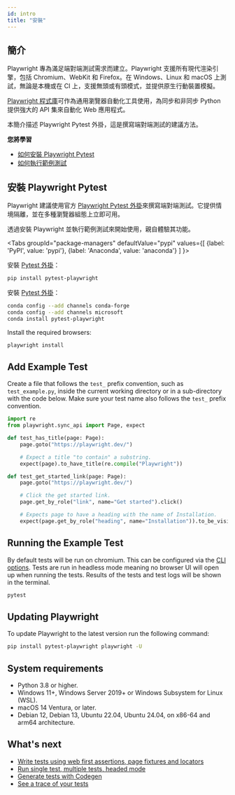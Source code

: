```yaml
---
id: intro
title: "安裝"
---
```


## 簡介

Playwright 專為滿足端對端測試需求而建立。Playwright 支援所有現代渲染引擎，包括 Chromium、WebKit 和 Firefox。在 Windows、Linux 和 macOS 上測試，無論是本機或在 CI 上，支援無頭或有頭模式，並提供原生行動裝置模擬。

[Playwright 程式庫](./library.mdx)可作為通用瀏覽器自動化工具使用，為同步和非同步 Python 提供強大的 API 集來自動化 Web 應用程式。

本簡介描述 Playwright Pytest 外掛，這是撰寫端對端測試的建議方法。

**您將學習**
- [如何安裝 Playwright Pytest](/intro.mdx#installing-playwright-pytest)
- [如何執行範例測試](/intro.mdx#running-the-example-test)

## 安裝 Playwright Pytest

Playwright 建議使用官方 [Playwright Pytest 外掛](./test-runners.mdx)來撰寫端對端測試。它提供情境隔離，並在多種瀏覽器組態上立即可用。

透過安裝 Playwright 並執行範例測試來開始使用，親自體驗其功能。

<Tabs groupId="package-managers" defaultValue="pypi" values={[ {label: 'PyPI', value: 'pypi'}, {label: 'Anaconda', value: 'anaconda'} ] }>

<TabItem value="pypi">

安裝 [Pytest 外掛](https://pypi.org/project/pytest-playwright/)：

```bash
pip install pytest-playwright
```

</TabItem>

<TabItem value="anaconda">

安裝 [Pytest 外掛](https://anaconda.org/Microsoft/pytest-playwright)：

```bash
conda config --add channels conda-forge
conda config --add channels microsoft
conda install pytest-playwright
```

</TabItem>

</Tabs>

Install the required browsers:

```bash
playwright install
```

## Add Example Test

Create a file that follows the `test_` prefix convention, such as `test_example.py`, inside the current working directory or in a sub-directory with the code below. Make sure your test name also follows the `test_` prefix convention.

```py title="test_example.py"
import re
from playwright.sync_api import Page, expect

def test_has_title(page: Page):
    page.goto("https://playwright.dev/")

    # Expect a title "to contain" a substring.
    expect(page).to_have_title(re.compile("Playwright"))

def test_get_started_link(page: Page):
    page.goto("https://playwright.dev/")

    # Click the get started link.
    page.get_by_role("link", name="Get started").click()

    # Expects page to have a heading with the name of Installation.
    expect(page.get_by_role("heading", name="Installation")).to_be_visible()
```

## Running the Example Test

By default tests will be run on chromium. This can be configured via the [CLI options](./running-tests.mdx). Tests are run in headless mode meaning no browser UI will open up when running the tests. Results of the tests and test logs will be shown in the terminal.

```bash
pytest
```

## Updating Playwright

To update Playwright to the latest version run the following command:

```bash
pip install pytest-playwright playwright -U
```

## System requirements
- Python 3.8 or higher.
- Windows 11+, Windows Server 2019+ or Windows Subsystem for Linux (WSL).
- macOS 14 Ventura, or later.
- Debian 12, Debian 13, Ubuntu 22.04, Ubuntu 24.04, on x86-64 and arm64 architecture.

## What's next
- [Write tests using web first assertions, page fixtures and locators](./writing-tests.mdx)
- [Run single test, multiple tests, headed mode](./running-tests.mdx)
- [Generate tests with Codegen](./codegen.mdx)
- [See a trace of your tests](./trace-viewer-intro.mdx)


[Accessibility]: /api/class-accessibility.mdx "Accessibility"
[APIRequest]: /api/class-apirequest.mdx "APIRequest"
[APIRequestContext]: /api/class-apirequestcontext.mdx "APIRequestContext"
[APIResponse]: /api/class-apiresponse.mdx "APIResponse"
[APIResponseAssertions]: /api/class-apiresponseassertions.mdx "APIResponseAssertions"
[Browser]: /api/class-browser.mdx "Browser"
[BrowserContext]: /api/class-browsercontext.mdx "BrowserContext"
[BrowserType]: /api/class-browsertype.mdx "BrowserType"
[CDPSession]: /api/class-cdpsession.mdx "CDPSession"
[Clock]: /api/class-clock.mdx "Clock"
[ConsoleMessage]: /api/class-consolemessage.mdx "ConsoleMessage"
[Dialog]: /api/class-dialog.mdx "Dialog"
[Download]: /api/class-download.mdx "Download"
[ElementHandle]: /api/class-elementhandle.mdx "ElementHandle"
[Error]: /api/class-error.mdx "Error"
[FileChooser]: /api/class-filechooser.mdx "FileChooser"
[Frame]: /api/class-frame.mdx "Frame"
[FrameLocator]: /api/class-framelocator.mdx "FrameLocator"
[JSHandle]: /api/class-jshandle.mdx "JSHandle"
[Keyboard]: /api/class-keyboard.mdx "Keyboard"
[Locator]: /api/class-locator.mdx "Locator"
[LocatorAssertions]: /api/class-locatorassertions.mdx "LocatorAssertions"
[Mouse]: /api/class-mouse.mdx "Mouse"
[Page]: /api/class-page.mdx "Page"
[PageAssertions]: /api/class-pageassertions.mdx "PageAssertions"
[Playwright]: /api/class-playwright.mdx "Playwright"
[Request]: /api/class-request.mdx "Request"
[Response]: /api/class-response.mdx "Response"
[Route]: /api/class-route.mdx "Route"
[Selectors]: /api/class-selectors.mdx "Selectors"
[TimeoutError]: /api/class-timeouterror.mdx "TimeoutError"
[Touchscreen]: /api/class-touchscreen.mdx "Touchscreen"
[Tracing]: /api/class-tracing.mdx "Tracing"
[Video]: /api/class-video.mdx "Video"
[WebError]: /api/class-weberror.mdx "WebError"
[WebSocket]: /api/class-websocket.mdx "WebSocket"
[WebSocketRoute]: /api/class-websocketroute.mdx "WebSocketRoute"
[Worker]: /api/class-worker.mdx "Worker"
[Element]: https://developer.mozilla.org/en-US/docs/Web/API/element "Element"
[EvaluationArgument]: /evaluating.mdx#evaluation-argument "EvaluationArgument"
[Promise]: https://developer.mozilla.org/en-US/docs/Web/JavaScript/Reference/Global_Objects/Promise "Promise"
[iterator]: https://developer.mozilla.org/en-US/docs/Web/JavaScript/Reference/Iteration_protocols "Iterator"
[origin]: https://developer.mozilla.org/en-US/docs/Glossary/Origin "Origin"
[selector]: https://developer.mozilla.org/en-US/docs/Web/CSS/CSS_Selectors "selector"
[Serializable]: https://developer.mozilla.org/en-US/docs/Web/JavaScript/Reference/Global_Objects/JSON/stringify#Description "Serializable"
[UIEvent.detail]: https://developer.mozilla.org/en-US/docs/Web/API/UIEvent/detail "UIEvent.detail"
[UnixTime]: https://en.wikipedia.org/wiki/Unix_time "Unix Time"
[xpath]: https://developer.mozilla.org/en-US/docs/Web/XPath "xpath"

[Any]: https://docs.python.org/3/library/typing.html#typing.Any "Any"
[bool]: https://docs.python.org/3/library/stdtypes.html "bool"
[bytes]: https://docs.python.org/3/library/stdtypes.html#bytes "bytes"
[Callable]: https://docs.python.org/3/library/typing.html#typing.Callable "Callable"
[EventContextManager]: https://docs.python.org/3/reference/datamodel.html#context-managers "Event context manager"
[EventEmitter]: https://pyee.readthedocs.io/en/latest/#pyee.BaseEventEmitter "EventEmitter"
[Exception]: https://docs.python.org/3/library/exceptions.html#Exception "Exception"
[Dict]: https://docs.python.org/3/library/typing.html#typing.Dict "Dict"
[float]: https://docs.python.org/3/library/stdtypes.html#numeric-types-int-float-complex "float"
[int]: https://docs.python.org/3/library/stdtypes.html#numeric-types-int-float-complex "int"
[List]: https://docs.python.org/3/library/typing.html#typing.List "List"
[NoneType]: https://docs.python.org/3/library/constants.html#None "None"
[Pattern]: https://docs.python.org/3/library/re.html "Pattern"
[URL]: https://en.wikipedia.org/wiki/URL "URL"
[pathlib.Path]: https://realpython.com/python-pathlib/ "pathlib.Path"
[str]: https://docs.python.org/3/library/stdtypes.html#text-sequence-type-str "str"
[Union]: https://docs.python.org/3/library/typing.html#typing.Union "Union"
[datetime]: https://docs.python.org/3/library/datetime.html#datetime.datetime "datetime"

[all available image tags]: https://mcr.microsoft.com/en-us/product/playwright/python/about "all available image tags"
[Microsoft Artifact Registry]: https://mcr.microsoft.com/en-us/product/playwright/python/about "Microsoft Artifact Registry"
[Dockerfile.noble]: https://github.com/microsoft/playwright-python/blob/main/utils/docker/Dockerfile.noble "Dockerfile.noble"
